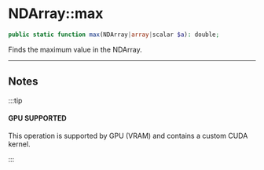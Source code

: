 # NDArray::max

```php
public static function max(NDArray|array|scalar $a): double;
```
Finds the maximum value in the NDArray.

---

## Notes

:::tip

#### GPU SUPPORTED
This operation is supported by GPU (VRAM) and contains a custom CUDA kernel.

:::
